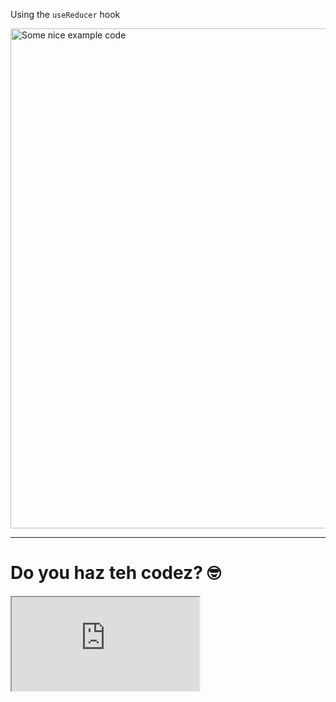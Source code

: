 Using the `useReducer` hook

<img src="https://bouwe.io/example-code.png" alt="Some nice example code" width="800" height="800" />

---

# Do you haz teh codez? 🤓

<iframe
  src="https://codesandbox.io/embed/elegant-moore-3rms9t?fontsize=14&hidenavigation=1&theme=dark"
  style={{ width: '1200px', height: '700px', border: 0, borderRadius: '4px', overflow: 'hidden' }}
  title="elegant-moore-3rms9t"
  allow="accelerometer; ambient-light-sensor; camera; encrypted-media; geolocation; gyroscope; hid; microphone; midi; payment; usb; vr; xr-spatial-tracking"
  sandbox="allow-forms allow-modals allow-popups allow-presentation allow-same-origin allow-scripts"
></iframe>
